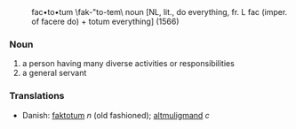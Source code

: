 {{rfc}}

: fac•to•tum \fak-"to-tem\ noun [NL, lit., do everything, fr. L fac (imper. of facere do) + totum everything] (1566)

===Noun===

#	a person having many diverse activities or responsibilities
#	a general servant

===Translations===
* Danish: [[faktotum]] ''n'' (old fashioned); [[altmuligmand]] ''c''